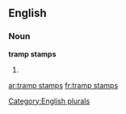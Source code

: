 ==English==

===Noun===
'''tramp stamps'''

# {{plural of|[[tramp stamp]]}}

[[Category:English plurals]]

[[ar:tramp stamps]]
[[fr:tramp stamps]]